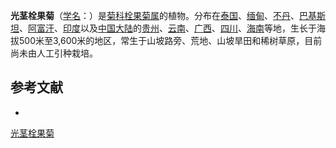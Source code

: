 {{Speciesbox
| name = 光茎栓果菊
| status = 
| status_system = 
| image =
| genus = Launaea
| species = acaulis
| authority = (Roxb.) Babcock ex Kerr.
}}

'''光茎栓果菊'''（[[学名|学名]]：{{lang|la|''Launaea acaulis''}}）是[[菊科|菊科]][[栓果菊属|栓果菊属]]的植物。分布在[[泰国|泰国]]、[[缅甸|缅甸]]、[[不丹|不丹]]、[[巴基斯坦|巴基斯坦]]、[[阿富汗|阿富汗]]、[[印度|印度]]以及[[中国大陆|中国大陆]]的[[贵州|贵州]]、[[云南|云南]]、[[广西|广西]]、[[四川|四川]]、[[海南|海南]]等地，生长于海拔500米至3,600米的地区，常生于山坡路旁、荒地、山坡旱田和稀树草原，目前尚未由人工引种栽培。

== 参考文献 ==
<div class="references-small">
* {{cite web| url =http://www.bioinfo.cn/db05/KmzwSpecies.php?action=view&id=4954| title =光茎栓果菊| work =《中国高等植物数据库全库》| publisher =中国科学院微生物研究所| author =昆明植物研究所| accessdate =2009-02-25| deadurl =yes| archiveurl =https://web.archive.org/web/20160305031121/http://www.bioinfo.cn/db05/KmzwSpecies.php?action=view&id=4954| archivedate =2016-03-05}}
</div>
{{Taxonbar|from=Q10890708}}

[[Category:栓果菊属|光茎栓果菊]]


{{植物小作品}}